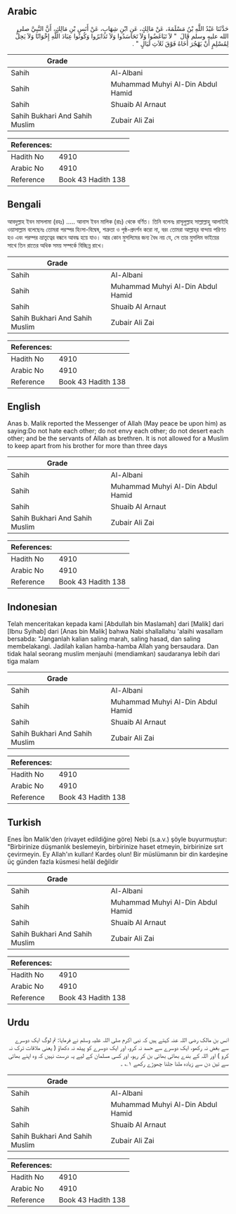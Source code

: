 ## Arabic


<div dir="rtl" lang="ar" style={{fontSize:'larger',backgroundColor:'#f8f9fa',padding:20}}>
حَدَّثَنَا عَبْدُ اللَّهِ بْنُ مَسْلَمَةَ، عَنْ مَالِكٍ، عَنِ ابْنِ شِهَابٍ، عَنْ أَنَسِ بْنِ مَالِكٍ، أَنَّ النَّبِيَّ صلى الله عليه وسلم قَالَ ‏ "‏ لاَ تَبَاغَضُوا وَلاَ تَحَاسَدُوا وَلاَ تَدَابَرُوا وَكُونُوا عِبَادَ اللَّهِ إِخْوَانًا وَلاَ يَحِلُّ لِمُسْلِمٍ أَنْ يَهْجُرَ أَخَاهُ فَوْقَ ثَلاَثِ لَيَالٍ ‏"‏ ‏.‏
</div>
<div style={{backgroundColor:'#f8f9fa',padding:20, marginBottom: 10}}><table> <thead> <tr> <th>Grade</th> <th></th> </tr> </thead> <tbody> <tr><td>Sahih</td><td>Al-Albani</td></tr><tr><td>Sahih</td><td>Muhammad Muhyi Al-Din Abdul Hamid</td></tr><tr><td>Sahih</td><td>Shuaib Al Arnaut</td></tr><tr><td>Sahih Bukhari And Sahih Muslim</td><td>Zubair Ali Zai</td></tr></tbody></table><table> <thead> <tr> <th>References:</th> <th></th> </tr> </thead> <tbody><tr><td>Hadith No</td><td>4910</td></tr><tr><td>Arabic No</td><td>4910</td></tr><tr><td>Reference</td><td>Book 43 Hadith 138</td></tr></tbody></table></div>

## Bengali


<div dir="ltr" lang="bn" style={{fontSize:'larger',backgroundColor:'#f8f9fa',padding:20}}>
আবদুল্লাহ ইবন মাসলামা (রহঃ) ..... আনাস ইবন মালিক (রাঃ) থেকে বর্ণিত। তিনি বলেনঃ রাসূলুল্লাহ সাল্লাল্লাহু আলাইহি ওয়াসাল্লাম বলেছেনঃ তোমরা পরস্পর হিংসা-বিদ্বেষ, শত্রুতা ও পৃষ্ঠ-প্রদর্শন করো না, বরং তোমরা আল্লাহ্‌র বান্দায় পরিণত হও এবং পরম্পর ভ্রাতৃত্বের বন্ধনে আবদ্ধ হয়ে যাও। আর কোন মুসলিমের জন্য বৈধ নয় যে, সে তার মুসলিম ভাইয়ের সাথে তিন রাতের অধিক সময় সম্পর্কে বিচ্ছিন্ন রাখে।
</div>
<div style={{backgroundColor:'#f8f9fa',padding:20, marginBottom: 10}}><table> <thead> <tr> <th>Grade</th> <th></th> </tr> </thead> <tbody> <tr><td>Sahih</td><td>Al-Albani</td></tr><tr><td>Sahih</td><td>Muhammad Muhyi Al-Din Abdul Hamid</td></tr><tr><td>Sahih</td><td>Shuaib Al Arnaut</td></tr><tr><td>Sahih Bukhari And Sahih Muslim</td><td>Zubair Ali Zai</td></tr></tbody></table><table> <thead> <tr> <th>References:</th> <th></th> </tr> </thead> <tbody><tr><td>Hadith No</td><td>4910</td></tr><tr><td>Arabic No</td><td>4910</td></tr><tr><td>Reference</td><td>Book 43 Hadith 138</td></tr></tbody></table></div>

## English


<div dir="ltr" lang="en" style={{fontSize:'larger',backgroundColor:'#f8f9fa',padding:20}}>
Anas b. Malik reported the Messenger of Allah (May peace be upon him) as saying:Do not hate each other; do not envy each other; do not desert each other; and be the servants of Allah as brethren. It is not allowed for a Muslim to keep apart from his brother for more than three days
</div>
<div style={{backgroundColor:'#f8f9fa',padding:20, marginBottom: 10}}><table> <thead> <tr> <th>Grade</th> <th></th> </tr> </thead> <tbody> <tr><td>Sahih</td><td>Al-Albani</td></tr><tr><td>Sahih</td><td>Muhammad Muhyi Al-Din Abdul Hamid</td></tr><tr><td>Sahih</td><td>Shuaib Al Arnaut</td></tr><tr><td>Sahih Bukhari And Sahih Muslim</td><td>Zubair Ali Zai</td></tr></tbody></table><table> <thead> <tr> <th>References:</th> <th></th> </tr> </thead> <tbody><tr><td>Hadith No</td><td>4910</td></tr><tr><td>Arabic No</td><td>4910</td></tr><tr><td>Reference</td><td>Book 43 Hadith 138</td></tr></tbody></table></div>

## Indonesian


<div dir="ltr" lang="id" style={{fontSize:'larger',backgroundColor:'#f8f9fa',padding:20}}>
Telah menceritakan kepada kami [Abdullah bin Maslamah] dari [Malik] dari [Ibnu Syihab] dari [Anas bin Malik] bahwa Nabi shallallahu 'alaihi wasallam bersabda: "Janganlah kalian saling marah, saling hasad, dan saling membelakangi. Jadilah kalian hamba-hamba Allah yang bersaudara. Dan tidak halal seorang muslim menjauhi (mendiamkan) saudaranya lebih dari tiga malam
</div>
<div style={{backgroundColor:'#f8f9fa',padding:20, marginBottom: 10}}><table> <thead> <tr> <th>Grade</th> <th></th> </tr> </thead> <tbody> <tr><td>Sahih</td><td>Al-Albani</td></tr><tr><td>Sahih</td><td>Muhammad Muhyi Al-Din Abdul Hamid</td></tr><tr><td>Sahih</td><td>Shuaib Al Arnaut</td></tr><tr><td>Sahih Bukhari And Sahih Muslim</td><td>Zubair Ali Zai</td></tr></tbody></table><table> <thead> <tr> <th>References:</th> <th></th> </tr> </thead> <tbody><tr><td>Hadith No</td><td>4910</td></tr><tr><td>Arabic No</td><td>4910</td></tr><tr><td>Reference</td><td>Book 43 Hadith 138</td></tr></tbody></table></div>

## Turkish


<div dir="ltr" lang="tr" style={{fontSize:'larger',backgroundColor:'#f8f9fa',padding:20}}>
Enes İbn Malik'den (rivayet edildiğine göre) Nebi (s.a.v.) şöyle buyurmuştur: "Birbirinize düşmanlık beslemeyin, birbirinize haset etmeyin, birbirinize sırt çevirmeyin. Ey Allah'ın kulları! Kardeş olun! Bir müslümanın bir din kardeşine üç günden fazla küsmesi helâl değildir
</div>
<div style={{backgroundColor:'#f8f9fa',padding:20, marginBottom: 10}}><table> <thead> <tr> <th>Grade</th> <th></th> </tr> </thead> <tbody> <tr><td>Sahih</td><td>Al-Albani</td></tr><tr><td>Sahih</td><td>Muhammad Muhyi Al-Din Abdul Hamid</td></tr><tr><td>Sahih</td><td>Shuaib Al Arnaut</td></tr><tr><td>Sahih Bukhari And Sahih Muslim</td><td>Zubair Ali Zai</td></tr></tbody></table><table> <thead> <tr> <th>References:</th> <th></th> </tr> </thead> <tbody><tr><td>Hadith No</td><td>4910</td></tr><tr><td>Arabic No</td><td>4910</td></tr><tr><td>Reference</td><td>Book 43 Hadith 138</td></tr></tbody></table></div>

## Urdu


<div dir="rtl" lang="ur" style={{fontSize:'larger',backgroundColor:'#f8f9fa',padding:20}}>
انس بن مالک رضی اللہ عنہ کہتے ہیں کہ نبی اکرم صلی اللہ علیہ وسلم نے فرمایا: تم لوگ ایک دوسرے سے بغض نہ رکھو، ایک دوسرے سے حسد نہ کرو، اور ایک دوسرے کو پیٹھ نہ دکھاؤ ( یعنی ملاقات ترک نہ کرو ) اور اللہ کے بندے بھائی بھائی بن کر رہو، اور کسی مسلمان کے لیے یہ درست نہیں کہ وہ اپنے بھائی سے تین دن سے زیادہ ملنا جلنا چھوڑے رکھے ۱؎ ۔
</div>
<div style={{backgroundColor:'#f8f9fa',padding:20, marginBottom: 10}}><table> <thead> <tr> <th>Grade</th> <th></th> </tr> </thead> <tbody> <tr><td>Sahih</td><td>Al-Albani</td></tr><tr><td>Sahih</td><td>Muhammad Muhyi Al-Din Abdul Hamid</td></tr><tr><td>Sahih</td><td>Shuaib Al Arnaut</td></tr><tr><td>Sahih Bukhari And Sahih Muslim</td><td>Zubair Ali Zai</td></tr></tbody></table><table> <thead> <tr> <th>References:</th> <th></th> </tr> </thead> <tbody><tr><td>Hadith No</td><td>4910</td></tr><tr><td>Arabic No</td><td>4910</td></tr><tr><td>Reference</td><td>Book 43 Hadith 138</td></tr></tbody></table></div>